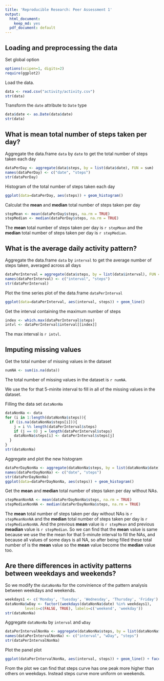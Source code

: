 ```yaml
---
title: 'Reproducible Research: Peer Assessment 1'
output:
  html_document:
    keep_md: yes
  pdf_document: default
---
```


## Loading and preprocessing the data

Set global option

```r
options(scipen=1, digits=2)
require(ggplot2)
```

Load the data. 

```r
data <- read.csv("activity/activity.csv")
str(data)
```

Transform the `date` attribute to `Date` type

```r
data$date <- as.Date(data$date)
str(data)
```

## What is mean total number of steps taken per day?

Aggregate the data.frame `data` by `date` to get the total number of steps taken each day

```r
dataPerDay <- aggregate(data$steps, by = list(data$date), FUN = sum)
names(dataPerDay) <- c("date", "steps")
str(dataPerDay)
```

Histogram of the total number of steps taken each day

```r
ggplot(data=dataPerDay, aes(steps)) + geom_histogram()
```

Calculat the **mean** and **median** total number of steps taken per day

```r
stepMean <- mean(dataPerDay$steps, na.rm = TRUE)
stepMedian <- median(dataPerDay$steps, na.rm = TRUE)
```

The **mean** total number of steps taken per day is `r stepMean` and the **median** total number of steps taken per day is `r stepMedian`.

## What is the average daily activity pattern?

Aggregate the data.frame `data` by `interval` to get the average number of steps taken, averaged across all days

```r
dataPerInterval = aggregate(data$steps, by = list(data$interval), FUN = mean,  na.rm=TRUE, na.action=NULL)
names(dataPerInterval) <- c("interval", "steps")
str(dataPerInterval)
```

Plot the time series plot of the data.frame `dataPerInterval`

```r
ggplot(data=dataPerInterval, aes(interval, steps)) + geom_line()
```

Get the interval containing the maximum number of steps

```r
index <- which.max(dataPerInterval$steps)
intvl <- dataPerInterval$interval[[index]]
```

The max interval is `r intvl`.

## Imputing missing values

Get the total number of missing values in the dataset

```r
numNA <- sum(is.na(data))
```

The total number of missing values in the dataset is `r numNA`.

We use the for that 5-minite interval to fill in all of the missing values in the dataset.

Filling the data set `dataNonNa`
```r
dataNonNa <- data
for (i in 1:length(dataNonNa$steps)){
  if (is.na(dataNonNa$steps[i])){
    j = i %% length(dataPerInterval$steps)
    if (j == 0) j = length(dataPerInterval$steps)
    dataNonNa$steps[i] <- dataPerInterval$steps[j]
  }
}
str(dataNonNa)
```

Aggregate and plot the new histogram

```r
dataPerDayNonNa <- aggregate(dataNonNa$steps, by = list(dataNonNa$date), FUN = sum)
names(dataPerDayNonNa) <- c("date", "steps")
str(dataPerDayNonNa)
ggplot(data=dataPerDayNonNa, aes(steps)) + geom_histogram()
```

Get the **mean** and **median** total number of steps taken per day without NAs.
```r
stepMeanNonNA <- mean(dataPerDayNonNa$steps, na.rm = TRUE)
stepMedianNonNA <- median(dataPerDayNonNa$steps, na.rm = TRUE)
```

The **mean** total number of steps taken per day without NAs is `r stepMeanNonNA` and the **median** total number of steps taken per day is `r stepMedianNonNA`.
And the previous **mean** value is `r stepMean` and previous **meadian** value is `r stepMedian`. So we can find that the **mean** value is same because we use the the mean for that 5-minute interval to fill the NAs, and because all values of some days is all NA, so after being filled these total number of is the **mean** value so the **mean** value become the **median** value too.

## Are there differences in activity patterns between weekdays and weekends?

So we modify the `dataNonNa` for the convinience of the pattern analysis between weekdays and weekends.

```r
weekdays1 <- c('Monday', 'Tuesday', 'Wednesday', 'Thursday', 'Friday')
dataNonNa$wDay <- factor((weekdays(dataNonNa$date) %in% weekdays1), 
         levels=c(FALSE, TRUE), labels=c('weekend', 'weekday'))
str(dataNonNa)
```

Aggregate `dataNonNa` by `interval` and `wDay`

```r
dataPerIntervalNonNa <- aggregate(dataNonNa$steps, by = list(dataNonNa$interval, dataNonNa$wDay), FUN = mean)
names(dataPerIntervalNonNa) <- c("interval", "wDay", "steps")
str(dataPerIntervalNonNa)
```

Plot the panel plot

```r
ggplot(dataPerIntervalNonNa, aes(interval, steps)) + geom_line() + facet_grid(wDay ~ .) 
```

From the plot we can find that steps curve has one peak more higher than others on weekdays. Instead steps curve more uniform on weekends.

